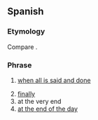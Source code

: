 ==Spanish==

===Etymology===
Compare {{cog|pt|ao fim e ao cabo}}.

===Phrase===
{{head|es|phrase|head=[[al fin]] y [[al]] [[cabo]]}}

# {{lb|es|idiomatic}} [[when all is said and done]]
#: {{syn|es|a fin de cuentas|al cabo}}
# [[finally]]
# at the very end
# [[at the end of the day]]